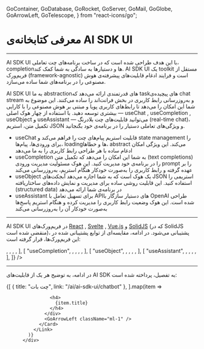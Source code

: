   GoContainer,
  GoDatabase,
  GoRocket,
  GoServer,
  GoMail,
  GoGlobe,
  GoArrowLeft,
  GoTelescope,
} from "react-icons/go";


<Layout>

<Head>
<title>مستندات AI SDK UI - لیارا</title>
<meta property="og:title" content="مستندات خدمات رایانش ابری لیارا" />
<meta property="og:description" content=" مستندات مربوط به آشنایی با AI SDK UI در سرویس هوش مصنوعی لیارا "  />
</Head>

# معرفی کتابخانه‌ی AI SDK UI
<hr className="mb-2" />

AI SDK UI با این هدف طراحی شده است که در ساخت برنامه‌های چت تعاملی، completionها و دستیارها به سادگی به شما کمک کند. AI SDK UI یک toolkit مستقل از فریم‌ورک (framework-agnostic) است 
و فرایند ادغام قابلیت‌های پیشرفته‌ی هوش مصنوعی را در برنامه‌های شما ساده می‌سازد.

<div className="h-4" />

AI SDK UI به ما abstractionهای قدرتمندی ارائه می‌دهد که taskهای پیچیده‌ی chat stream و به‌روزرسانی رابط کاربری در بخش فرانت‌اند را ساده می‌کنند. این موضوع به شما این امکان را می‌دهد تا رابط‌های کاربری پویا و مبتنی بر هوش مصنوعی را با کارایی بیشتری توسعه دهید.
با استفاده از چهار هوک اصلی — <Important>useChat</Important> , <Important>useCompletion</Important> , <Important>useObject</Important> و <Important>useAssistant</Important> — می‌توانید قابلیت‌های چت بلادرنگ (real-time chat)، تکمیل متن، استریم JSON و ویژگی‌های تعاملی دستیار را در برنامه‌ی خود بگنجانید.

<div className="h-4" />
<ul>
<li><Important>useChat</Important> قابلیت استریم پیام‌های چت را فراهم می‌کند و state management را برای ورودی‌ها، پیام‌ها، loadingها و خطاها، abstract می‌کند. این ویژگی امکان ادغام ساده با هر طراحی رابط کاربری را به ما می‌دهد</li>
<div className="h-2" />
<li><Important>useCompletion</Important> به شما این امکان را می‌دهد که تکمیل متن (text completions) را در برنامه‌ی خود مدیریت کنید. این هوک مسئولیت مدیریت ورودی prompt را بر عهده گرفته و رابط کاربری را به‌صورت خودکار هنگام استریم، به‌روزرسانی می‌کند</li>
<div className="h-2" />
<li><Important>useObject</Important> یک هوک است که به شما اجازه می‌دهد آبجکت‌های JSON استریمی را استفاده کنید. این قابلیت روشی ساده برای مدیریت و نمایش داده‌های ساختاریافته (structured data) در برنامه‌ی شما ارائه می‌دهد</li>
<div className="h-2" />
<li><Important>useAssistant</Important> برای تسهیل تعامل با APIهای دستیار سازگار با OpenAI طراحی شده است. این هوک وضعیت رابط کاربری را مدیریت کرده و هنگام استریم پاسخ‌ها به‌صورت خودکار آن را به‌روزرسانی می‌کند</li>
<div className="h-2" />
</ul>

<hr className="mb-2" />
<Section id='framework-support' title='پشتیبانی در فریم‌ورک‌های مختلف' />

AI SDK UI در فریم‌ورک‌های <a href="https://liara.ir/landing/%D9%87%D8%A7%D8%B3%D8%AA-%D8%B1%DB%8C-%D8%A7%DA%A9%D8%AA-react/" className="text-[#2196f3]">React</a> , <a href="https://docs.liara.ir/paas/nodejs/related-apps/svelte/" className="text-[#2196f3]">Svelte</a> , <a href="https://liara.ir/landing/%D9%87%D8%A7%D8%B3%D8%AA-%D9%88%DB%8C%D9%88-%D8%AC%DB%8C-%D8%A7%D8%B3-vue/" className="text-[#2196f3]">Vue.js</a> و <a href="https://www.solidjs.com/" className="text-[#2196f3]">SolidJS</a> (که در SolidJS منقضی شده است)، پشتیبانی می‌شود. در ادامه، مقایسه‌ای از توابع پشتیبانی شده در این فریم‌ورک‌ها، قرار گرفته است: 

<Table headers={[
  "تابع",
  "React",
  "Svelte",
  "Vue.js",
  "SolidJS (deprecated)",
]} data={[
  [
    "useChat",
    <TickBadge />,
    <TickBadge label="Chat" />,
    <TickBadge />,
    <TickBadge />,
  ],
  [
    "useCompletion",
    <TickBadge />,
    <TickBadge label="Completion" />,
    <TickBadge />,
    <TickBadge />,
  ],
  [
    "useObject",
    <TickBadge />,
    <TickBadge label="StructuredObject" />,
    <TickBadge type="error" />,
    <TickBadge />,
  ],
  [
    "useAssistant",
    <TickBadge />,
    <TickBadge type="error" />,
    <TickBadge />,
    <TickBadge />,
  ],
]}
/>

<hr className="mb-2" />

در ادامه، به توضیح هر یک از قابلیت‌های AI SDK به تفصیل، پرداخته شده است: 


<div className="h-4" />
<div className="grid md:grid-cols-3 gap-4">
            {[
      {
        title: "چت بات",
        link: "/ai/ai-sdk-ui/chatbot"
      },
  ].map(item =>
              <Link href={item.link}>
                <Card className="flex cursor-pointer w-full items-center justify-between">
                  <div className="flex items-center gap-3">
                    
                    <h4>
                      {item.title}
                    </h4>
                  </div>
                  <GoArrowLeft className="ml-1" />
                </Card>
              </Link>
            )}
          </div>
<div className="h-4" />


</Layout>
